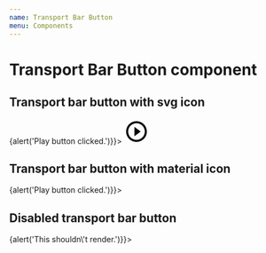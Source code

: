 ```yaml
---
name: Transport Bar Button
menu: Components
---
```



# Transport Bar Button component
<PropsTable of={TransportBarButton}/>

## Transport bar button with svg icon
<Playground>
    <TransportBarButton title="Play" onClick={()=>{alert('Play button clicked.')}}>
        <svg
            xmlns="http://www.w3.org/2000/svg"
            version="1.2"
            overflow="visible"
            preserveAspectRatio="none"
            viewBox="0 0 24 24"
            width="45"
            height="45">
            <g>
                <path 
                    d="M10 16.5l6-4.5-6-4.5v9zM12 2C6.48 2 2 6.48 2 12s4.48 10 10 10 10-4.48 10-10S17.52 2 12 2zm0 18c-4.41 0-8-3.59-8-8s3.59-8 8-8 8 3.59 8 8-3.59 8-8 8z" 
                    style={{
                        fill: 'rgb(0, 0, 0)'
                    }}
                    vector-effect="non-scaling-stroke" />
            </g>
        </svg>
    </TransportBarButton>
</Playground>

## Transport bar button with material icon
<Playground>
    <TransportBarButton title="Play" onClick={()=>{alert('Play button clicked.')}}>
        <PlayCircleFilled />
    </TransportBarButton>
</Playground>

## Disabled transport bar button
<Playground>
    <TransportBarButton disabled={true} onClick={()=>{alert('This shouldn\'t render.')}}>
        <PlayCircleFilled />
    </TransportBarButton>
</Playground>
